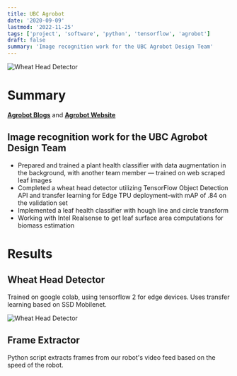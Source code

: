 ```yaml
---
title: UBC Agrobot
date: '2020-09-09'
lastmod: '2022-11-25'
tags: ['project', 'software', 'python', 'tensorflow', 'agrobot']
draft: false
summary: 'Image recognition work for the UBC Agrobot Design Team'
---
```


![Wheat Head Detector](/static/images/agrobot1.jpg)

# Summary

[**Agrobot Blogs**](/tags/agrobot/) and
[**Agrobot Website**](https://ubcagrobot.com/)

## Image recognition work for the UBC Agrobot Design Team

- Prepared and trained a plant health classifier with data augmentation in the background, with another
  team member — trained on web scraped leaf images
- Completed a wheat head detector utilizing TensorFlow Object Detection API and transfer learning for Edge TPU deployment–with mAP of .84 on the validation set
- Implemented a leaf health classifier with hough line and circle transform
- Working with Intel Realsense to get leaf surface area computations for biomass estimation

# Results

## Wheat Head Detector

Trained on google colab, using tensorflow 2 for edge devices. Uses transfer learning based on SSD Mobilenet.

![Wheat Head Detector](/static/images/agrobot1.jpg)

## Frame Extractor

Python script extracts frames from our robot's video feed based on the speed of the robot.
